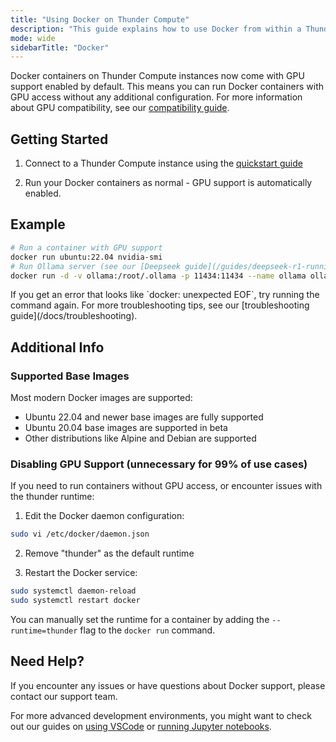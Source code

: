 ```yaml
---
title: "Using Docker on Thunder Compute"
description: "This guide explains how to use Docker from within a Thunder Compute instance"
mode: wide
sidebarTitle: "Docker"
---
```


Docker containers on Thunder Compute instances now come with GPU support enabled by default. This means you can run Docker containers with GPU access without any additional configuration. For more information about GPU compatibility, see our [compatibility guide](/docs/compatibility).

## Getting Started

1. Connect to a Thunder Compute instance using the [quickstart guide](https://www.thundercompute.com/docs/docs/quickstart)

2. Run your Docker containers as normal - GPU support is automatically enabled.

## Example

```bash
# Run a container with GPU support
docker run ubuntu:22.04 nvidia-smi
# Run Ollama server (see our [Deepseek guide](/guides/deepseek-r1-running-locally-on-thunder-compute) for an example use case)
docker run -d -v ollama:/root/.ollama -p 11434:11434 --name ollama ollama/ollama
```

<Warning>
  If you get an error that looks like `docker: unexpected EOF`, try running the
  command again. For more troubleshooting tips, see our [troubleshooting
  guide](/docs/troubleshooting).
</Warning>

## Additional Info

### Supported Base Images

Most modern Docker images are supported:

- Ubuntu 22.04 and newer base images are fully supported
- Ubuntu 20.04 base images are supported in beta
- Other distributions like Alpine and Debian are supported

### Disabling GPU Support (unnecessary for 99% of use cases)

If you need to run containers without GPU access, or encounter issues with the thunder runtime:

1. Edit the Docker daemon configuration:

```bash
sudo vi /etc/docker/daemon.json
```

2. Remove "thunder" as the default runtime

3. Restart the Docker service:

```bash
sudo systemctl daemon-reload
sudo systemctl restart docker
```

You can manually set the runtime for a container by adding the `--runtime=thunder` flag to the `docker run` command.

## Need Help?

If you encounter any issues or have questions about Docker support, please contact our support team.

For more advanced development environments, you might want to check out our guides on [using VSCode](/guides/vscode-integration-for-thunder-compute) or [running Jupyter notebooks](/guides/running-jupyter-notebooks-on-thunder-compute).